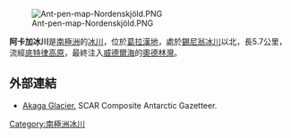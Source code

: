 {{no footnotes|time=2013-10-27T05:44:29+00:00}}
[[Image:Ant-pen-map-Nordenskjöld.PNG|thumb]]

'''阿卡加冰川'''是[[南極洲|南極洲]]的[[冰川|冰川]]，位於[[葛拉漢地|葛拉漢地]]，處於[[錫尼翁冰川|錫尼翁冰川]]以北，長5.7公里，流經[[底特律高原|底特律高原]]，最終注入[[威德爾海|威德爾海]]的[[奧德林灣|奧德林灣]]。

{{coord|64|33|50|S|60|27|40|W|display=title}}

==外部連結==
* [https://data.aad.gov.au/aadc/gaz/scar/display_name.cfm?gaz_id=137527 Akaga Glacier.] SCAR Composite Antarctic Gazetteer.

{{DEFAULTSORT:Akaga Glacier}}
[[Category:南極洲冰川|Category:南極洲冰川]]


{{NordenskjöldCoast-geo-stub}}